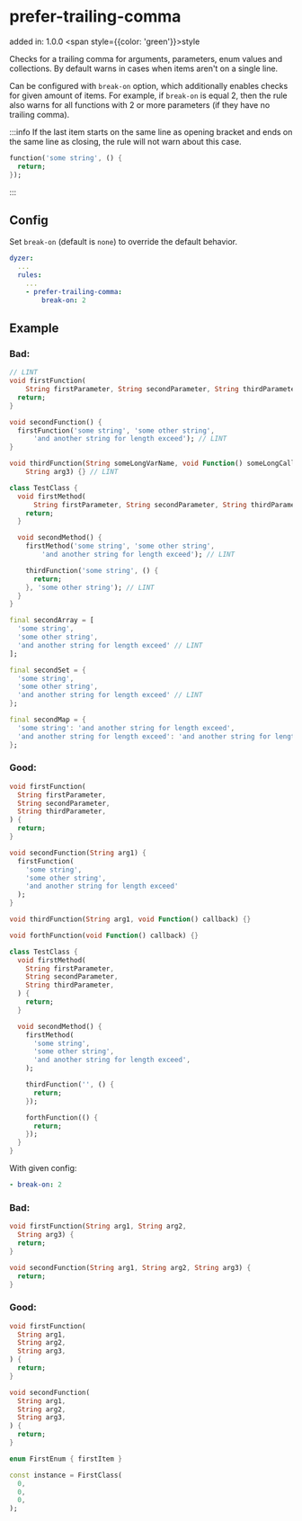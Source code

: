 # prefer-trailing-comma
added in: 1.0.0 <span style={{color: 'green'}}>style</span>

Checks for a trailing comma for arguments, parameters, enum values and collections. By default warns in cases when items aren't on a single line.

Can be configured with `break-on` option, which additionally enables checks for given amount of items. For example, if `break-on` is equal 2, then the rule also warns for all functions with 2 or more parameters (if they have no trailing comma).

:::info
If the last item starts on the same line as opening bracket and ends on the same line as closing, the rule will not warn about this case.

```dart
function('some string', () {
  return;
});
```
:::

## Config
Set `break-on` (default is `none`) to override the default behavior.
```yaml
dyzer:
  ...
  rules:
    ...
    - prefer-trailing-comma:
        break-on: 2
```
## Example
### Bad:
```dart
// LINT
void firstFunction(
    String firstParameter, String secondParameter, String thirdParameter) {
  return;
}

void secondFunction() {
  firstFunction('some string', 'some other string',
      'and another string for length exceed'); // LINT
}

void thirdFunction(String someLongVarName, void Function() someLongCallbackName,
    String arg3) {} // LINT

class TestClass {
  void firstMethod(
      String firstParameter, String secondParameter, String thirdParameter) { // LINT
    return;
  }

  void secondMethod() {
    firstMethod('some string', 'some other string',
        'and another string for length exceed'); // LINT

    thirdFunction('some string', () {
      return;
    }, 'some other string'); // LINT
  }
}

final secondArray = [
  'some string',
  'some other string',
  'and another string for length exceed' // LINT
];

final secondSet = {
  'some string',
  'some other string',
  'and another string for length exceed' // LINT
};

final secondMap = {
  'some string': 'and another string for length exceed',
  'and another string for length exceed': 'and another string for length exceed' // LINT
};
```
### Good:
```dart
void firstFunction(
  String firstParameter,
  String secondParameter,
  String thirdParameter,
) {
  return;
}

void secondFunction(String arg1) {
  firstFunction(
    'some string',
    'some other string',
    'and another string for length exceed'
  );
}

void thirdFunction(String arg1, void Function() callback) {}

void forthFunction(void Function() callback) {}

class TestClass {
  void firstMethod(
    String firstParameter,
    String secondParameter,
    String thirdParameter,
  ) {
    return;
  }

  void secondMethod() {
    firstMethod(
      'some string',
      'some other string',
      'and another string for length exceed',
    );

    thirdFunction('', () {
      return;
    });

    forthFunction(() {
      return;
    });
  }
}
```

With given config:
```yaml
- break-on: 2
```
### Bad:
```dart
void firstFunction(String arg1, String arg2,
  String arg3) {
  return;
}

void secondFunction(String arg1, String arg2, String arg3) {
  return;
}
```
### Good:
```dart
void firstFunction(
  String arg1,
  String arg2,
  String arg3,
) {
  return;
}

void secondFunction(
  String arg1,
  String arg2,
  String arg3,
) {
  return;
}

enum FirstEnum { firstItem }

const instance = FirstClass(
  0,
  0,
  0,
);
```
